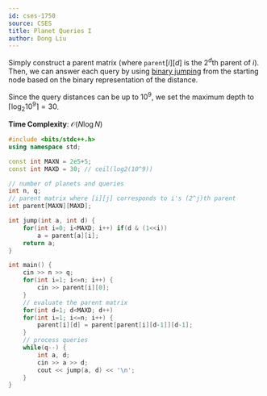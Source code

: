 ```yaml
---
id: cses-1750
source: CSES
title: Planet Queries I
author: Dong Liu
---
```


Simply construct a parent matrix (where $\texttt{parent}[i][d]$ is the $2^d$th parent of $i$). Then, we can answer each query by using [binary jumping](/plat/bin-jump) from the starting node based on the binary representation of the distance.

Since the query distances can be up to $10^9$, we set the maximum depth to $\lceil{\log_2{10^9}}\rceil = 30$.

**Time Complexity**: $\mathcal{O}(N\log N)$

<LanguageSection>

<CPPSection>

```cpp
#include <bits/stdc++.h>
using namespace std;

const int MAXN = 2e5+5;
const int MAXD = 30; // ceil(log2(10^9))

// number of planets and queries
int n, q; 
// parent matrix where [i][j] corresponds to i's (2^j)th parent
int parent[MAXN][MAXD]; 

int jump(int a, int d) {
	for(int i=0; i<MAXD; i++) if(d & (1<<i)) 
		a = parent[a][i];
	return a;
}

int main() {
	cin >> n >> q;
	for(int i=1; i<=n; i++) {
		cin >> parent[i][0];
	}
	// evaluate the parent matrix
	for(int d=1; d<MAXD; d++)
	for(int i=1; i<=n; i++) {
		parent[i][d] = parent[parent[i][d-1]][d-1];
	}
	// process queries
	while(q--) {
		int a, d;
		cin >> a >> d;
		cout << jump(a, d) << '\n';
	}
}
```

</CPPSection>

</LanguageSection>

